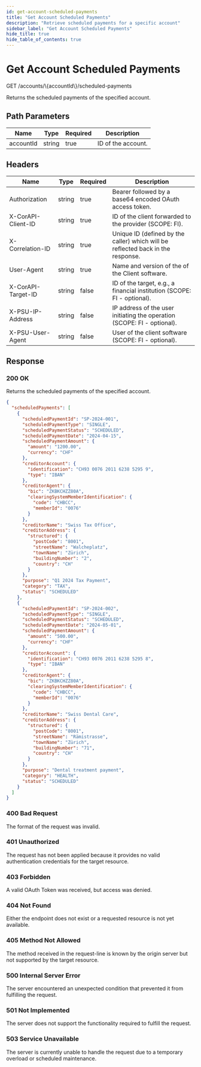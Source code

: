```yaml
---
id: get-account-scheduled-payments
title: "Get Account Scheduled Payments"
description: "Retrieve scheduled payments for a specific account"
sidebar_label: "Get Account Scheduled Payments"
hide_title: true
hide_table_of_contents: true
---
```


# Get Account Scheduled Payments

<div className="api-method get">
  <div className="api-method__header">
    <span className="api-method__verb">GET</span>
    <span className="api-method__path">/accounts/\{accountId\}/scheduled-payments</span>
  </div>
</div>

Returns the scheduled payments of the specified account.

## Path Parameters

| Name | Type | Required | Description |
|------|------|----------|-------------|
| accountId | string | true | ID of the account. |

## Headers

| Name | Type | Required | Description |
|------|------|----------|-------------|
| Authorization | string | true | Bearer followed by a base64 encoded OAuth access token. |
| X-CorAPI-Client-ID | string | true | ID of the client forwarded to the provider (SCOPE: FI). |
| X-Correlation-ID | string | true | Unique ID (defined by the caller) which will be reflected back in the response. |
| User-Agent | string | true | Name and version of the of the Client software. |
| X-CorAPI-Target-ID | string | false | ID of the target, e.g., a financial institution (SCOPE: FI - optional). |
| X-PSU-IP-Address | string | false | IP address of the user initiating the operation (SCOPE: FI - optional). |
| X-PSU-User-Agent | string | false | User of the client software (SCOPE: FI - optional). |

## Response

### 200 OK

Returns the scheduled payments of the specified account.

```json
{
  "scheduledPayments": [
    {
      "scheduledPaymentId": "SP-2024-001",
      "scheduledPaymentType": "SINGLE",
      "scheduledPaymentStatus": "SCHEDULED",
      "scheduledPaymentDate": "2024-04-15",
      "scheduledPaymentAmount": {
        "amount": "1200.00",
        "currency": "CHF"
      },
      "creditorAccount": {
        "identification": "CH93 0076 2011 6238 5295 9",
        "type": "IBAN"
      },
      "creditorAgent": {
        "bic": "ZKBKCHZZ80A",
        "clearingSystemMemberIdentification": {
          "code": "CHBCC",
          "memberId": "0076"
        }
      },
      "creditorName": "Swiss Tax Office",
      "creditorAddress": {
        "structured": {
          "postCode": "8001",
          "streetName": "Walcheplatz",
          "townName": "Zürich",
          "buildingNumber": "2",
          "country": "CH"
        }
      },
      "purpose": "Q1 2024 Tax Payment",
      "category": "TAX",
      "status": "SCHEDULED"
    },
    {
      "scheduledPaymentId": "SP-2024-002",
      "scheduledPaymentType": "SINGLE",
      "scheduledPaymentStatus": "SCHEDULED",
      "scheduledPaymentDate": "2024-05-01",
      "scheduledPaymentAmount": {
        "amount": "500.00",
        "currency": "CHF"
      },
      "creditorAccount": {
        "identification": "CH93 0076 2011 6238 5295 8",
        "type": "IBAN"
      },
      "creditorAgent": {
        "bic": "ZKBKCHZZ80A",
        "clearingSystemMemberIdentification": {
          "code": "CHBCC",
          "memberId": "0076"
        }
      },
      "creditorName": "Swiss Dental Care",
      "creditorAddress": {
        "structured": {
          "postCode": "8001",
          "streetName": "Rämistrasse",
          "townName": "Zürich",
          "buildingNumber": "71",
          "country": "CH"
        }
      },
      "purpose": "Dental treatment payment",
      "category": "HEALTH",
      "status": "SCHEDULED"
    }
  ]
}
```

### 400 Bad Request

The format of the request was invalid.

### 401 Unauthorized

The request has not been applied because it provides no valid authentication credentials for the target resource.

### 403 Forbidden

A valid OAuth Token was received, but access was denied.

### 404 Not Found

Either the endpoint does not exist or a requested resource is not yet available.

### 405 Method Not Allowed

The method received in the request-line is known by the origin server but not supported by the target resource.

### 500 Internal Server Error

The server encountered an unexpected condition that prevented it from fulfilling the request.

### 501 Not Implemented

The server does not support the functionality required to fulfill the request.

### 503 Service Unavailable

The server is currently unable to handle the request due to a temporary overload or scheduled maintenance. 